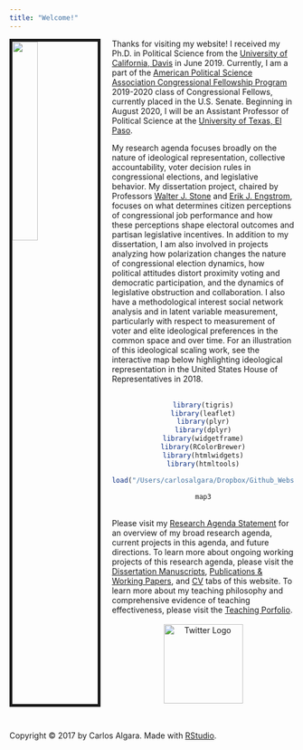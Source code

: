 ```yaml
---
title: "Welcome!"
---
```


<img src="/Users/carlosalgara/Dropbox/Github_Website/calgara.github.io/figures/Bio_Photo.JPG" style="width:30%; border:5px solid; margin-right: 20px" align="left">

Thanks for visiting my website! I received my Ph.D. in Political Science from the [University of California, Davis](http://ps.ucdavis.edu/) in June 2019. Currently, I am a part of the [American Political Science Association Congressional Fellowship Program](https://www.apsanet.org/cfp) 2019-2020 class of Congressional Fellows, currently placed in the U.S. Senate. Beginning in August 2020, I will be an Assistant Professor of Political Science at the [University of Texas, El Paso](https://www.utep.edu/liberalarts/political-science/).           
  
My research agenda focuses broadly on the nature of ideological representation, collective accountability, voter decision rules in congressional elections, and legislative behavior. My dissertation project, chaired by Professors [Walter J. Stone](http://ps.ucdavis.edu/people/wstone) and [Erik J. Engstrom](http://ps.ucdavis.edu/people/engstrom), focuses on what determines citizen perceptions of congressional job performance and how these perceptions shape electoral outcomes and partisan legislative incentives. In addition to my dissertation, I am also involved in projects analyzing how polarization changes the nature of congressional election dynamics, how political attitudes distort proximity voting and democratic participation, and the dynamics of legislative obstruction and collaboration. I also have a methodological interest social network analysis and in latent variable measurement, particularly with respect to measurement of voter and elite ideological preferences in the common space and over time. For an illustration of this ideological scaling work, see the interactive map below highlighting ideological representation in the United States House of Representatives in 2018.  
<br>
<center>
```r
library(tigris)
library(leaflet)
library(plyr)
library(dplyr)
library(widgetframe)
library(RColorBrewer)
library(htmlwidgets)
library(htmltools)

load("/Users/carlosalgara/Dropbox/Github_Website/calgara.github.io/Rshinyapp/shiny_data/clean_shiny_data.Rdata")
```
```r
map3
```
</center>
<br>
Please visit my [Research Agenda Statement](Algara_Research_Statement.pdf) for an overview of my broad research agenda, current projects in this agenda, and future directions. To learn more about ongoing working projects of this research agenda, please visit the [Dissertation Manuscripts](https://calgara.github.io/dissertation.html), [Publications & Working Papers](https://calgara.github.io/working_papers.html), and [CV](https://calgara.github.io/cv.html) tabs of this website. To learn more about my teaching philosophy and comprehensive evidence of teaching effectiveness, please visit the [Teaching Porfolio](https://calgara.github.io/teaching.html).    
<br>
  <center>
  <a href = "https://twitter.com/algaraca"><img src="/Users/carlosalgara/Dropbox/Github_Website/calgara.github.io/figures/twitter.png" alt="Twitter Logo" style="width:140px;" align ="center"></a>
  </center>
  <br/>
  <br/>
  <p>Copyright &copy; 2017 by Carlos Algara. Made with [RStudio](https://www.rstudio.com).</p>
  
<!-- Global site tag (gtag.js) - Google Analytics -->
<script async src="https://www.googletagmanager.com/gtag/js?id=UA-100362112-1"></script>
<script>
  window.dataLayer = window.dataLayer || [];
  function gtag(){dataLayer.push(arguments);}
  gtag('js', new Date());

  gtag('config', 'UA-100362112-1');
</script>